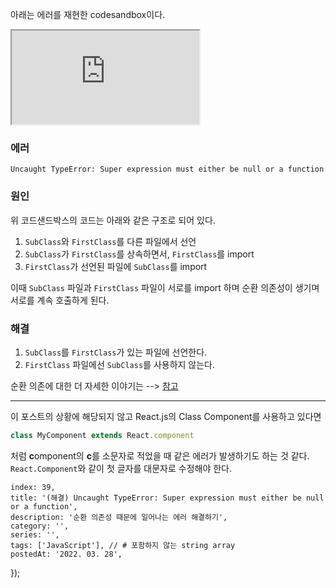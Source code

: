 
아래는 에러를 재현한 codesandbox이다.

<iframe src="https://codesandbox.io/embed/funny-framework-1t25y6?fontsize=14&hidenavigation=1&theme=dark"
        style={{width: "100%", height: '500px', border: 0, borderRadius: '4px', overflow:'hidden'}}
        title="funny-framework-1t25y6"
        allow="accelerometer; ambient-light-sensor; camera; encrypted-media; geolocation; gyroscope; hid; microphone; midi; payment; usb; vr; xr-spatial-tracking"
        sandbox="allow-forms allow-modals allow-popups allow-presentation allow-same-origin allow-scripts"
></iframe>

### 에러
```
Uncaught TypeError: Super expression must either be null or a function
```

### 원인

위 코드샌드박스의 코드는 아래와 같은 구조로 되어 있다.

1. `SubClass`와 `FirstClass`를 다른 파일에서 선언
2. `SubClass`가 `FirstClass`를 상속하면서, `FirstClass`를 import
3. `FirstClass`가 선언된 파일에 `SubClass`를 import

이때 `SubClass` 파일과 `FirstClass` 파일이 서로를 import 하며 순환 의존성이 생기며 서로를 계속 호출하게 된다.

### 해결

1. `SubClass`를 `FirstClass`가 있는 파일에 선언한다.
2. `FirstClass` 파일에선 `SubClass`를 사용하지 않는다.

순환 의존에 대한 더 자세한 이야기는 --> [참고](https://medium.com/content-uneditable/circular-dependencies-in-javascript-a-k-a-coding-is-not-a-rock-paper-scissors-game-9c2a9eccd4bc#.9nppw7oqv)

----

이 포스트의 상황에 해당되지 않고 React.js의 Class Component를 사용하고 있다면

```js
class MyComponent extends React.component
```

처럼 **c**omponent의 **c**를 소문자로 적었을 때 같은 에러가 발생하기도 하는 것 같다. `React.Component`와 같이 첫 글자를 대문자로 수정해야 한다.

    index: 39,
    title: '(해결) Uncaught TypeError: Super expression must either be null or a function',
    description: '순환 의존성 때문에 일어나는 에러 해결하기',
    category: '',
    series: '',
    tags: ['JavaScript'], // # 포함하지 않는 string array
    postedAt: '2022. 03. 28',
});
